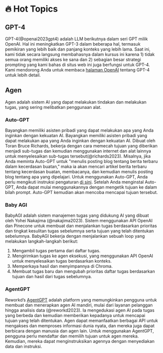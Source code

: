 
# 🔥 Hot Topics

## GPT-4

GPT-4(@openai2023gpt4) adalah LLM berikutnya dalam seri GPT milik OpenAI. Hal ini meningkatkan GPT-3 dalam beberapa hal, termasuk pemikiran yang lebih baik dan panjang konteks yang lebih lama. Saat ini, kami tidak secara langsung membahasnya dalam kursus ini karena 1) tidak semua orang memiliki akses ke sana dan 2) sebagian besar strategi prompting yang kami bahas di situs web ini juga berfungsi untuk GPT-4. Kami mendorong Anda untuk membaca [halaman OpenAI](https://openai.com/research/gpt-4) tentang GPT-4 untuk lebih detail.

## Agen

Agen adalah sistem AI yang dapat melakukan tindakan dan melakukan tugas, yang sering melibatkan penggunaan alat.

### Auto-GPT

Bayangkan memiliki asisten pribadi yang dapat melakukan apa yang Anda inginkan dengan kekuatan AI. Bayangkan memiliki asisten pribadi yang dapat melakukan apa yang Anda inginkan dengan kekuatan AI. Dibuat oleh Toran Bruce Richards, bekerja dengan cara memecah tujuan yang diberikan menjadi sub-tugas dan kemudian menggunakan internet dan alat lainnya untuk menyelesaikan sub-tugas tersebut(@richards2023). Misalnya, jika Anda meminta Auto-GPT untuk "menulis posting blog tentang berita terbaru dalam kecerdasan buatan," maka ia akan mencari artikel berita terbaru tentang kecerdasan buatan, membacanya, dan kemudian menulis posting blog tentang apa yang dipelajari. Untuk menggunakan Auto-GPT, Anda perlu mengikuti instruksi pengaturan [di sini](https://significant-gravitas.github.io/Auto-GPT/setup/). Setelah Anda menginstal Auto-GPT, Anda dapat mulai menggunakannya dengan mengetik tujuan ke dalam bilah prompt. Auto-GPT kemudian akan mencoba mencapai tujuan tersebut.

### Baby AGI

BabyAGI adalah sistem manajemen tugas yang didukung AI yang dibuat oleh Yohei Nakajima (@nakajima2023). Sistem menggunakan API OpenAI dan Pinecone untuk membuat dan menjalankan tugas berdasarkan prioritas dan tingkat kesulitan tugas sebelumnya serta tujuan yang telah ditentukan sebelumnya. BabyAGI bekerja dengan menjalankan sebuah loop yang melakukan langkah-langkah berikut:

1. Mengambil tugas pertama dari daftar tugas.
2. Mengirimkan tugas ke agen eksekusi, yang menggunakan API OpenAI untuk menyelesaikan tugas berdasarkan konteks.
3. Memperkaya hasil dan menyimpannya di Chroma.
4. Membuat tugas baru dan mengubah prioritas daftar tugas berdasarkan tujuan dan hasil dari tugas sebelumnya.

### AgentGPT

Reworkd’s [AgentGPT](https://agentgpt.reworkd.ai/) adalah platform yang memungkinkan pengguna untuk membuat dan menerapkan agen AI mandiri, mulai dari layanan pelanggan hingga analisis data (@reworkd2023). Ia mengedukasi agen AI pada tugas yang berbeda dan kemudian memberikan kepadanya untuk mencapai tujuan yang telah ditentukan. Agen dapat memanfaatkan berbagai API untuk mengakses dan memproses informasi dunia nyata, dan mereka juga dapat berbicara dengan manusia dan agen lain. Untuk menggunakan AgentGPT, pengguna perlu mendaftar dan memilih tujuan untuk agen mereka. Kemudian, mereka dapat menginstruksikan agennya dengan menyediakan data dan instruksi.
